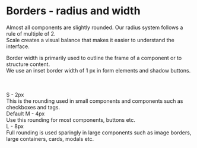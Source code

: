 
<Meta title="Style guide/Borders" />

<h1 style={{ color: '#000000', fontFamily: 'Inter, sans-serif' }}>Borders - radius and width</h1>

<p style={{ color: '#000000', fontFamily: 'Inter, sans-serif' }}>
Almost all components are slightly rounded. Our radius system follows a rule of multiple of 2.<br />
Scale creates a visual balance that makes it easier to understand the interface.

Border width is primarily used to outline the frame of a component or to structure content.<br />
We use an inset border width of 1 px in form elements and shadow buttons.</p>

<br />
<br />
<div className="flex h-[600px] w-full items-center justify-center rounded-lg bg-neutral-150">
  <div className="flex flex-col justify-start">
    <div className="flex items-center" style={{ marginBottom: '64px' }}>
      <div className="h-120 w-120 rounded-sm bg-neutral-100" style={{ marginRight: '64px' }} />
      <div>
        <div className="font-bold">S - 2px</div>
        <div className="w-[350px]" style={{ color: '#000000', fontFamily: 'Inter, sans-serif' }}>
          This is the rounding used in small components and components such as checkboxes and tags.
        </div>
      </div>
    </div>
    <div className="flex items-center" style={{ marginBottom: '64px' }}>
      <div className="h-120 w-120 rounded-md bg-neutral-100" style={{ marginRight: '64px' }} />
      <div>
        <div className="font-bold" style={{ color: '#000000', fontFamily: 'Inter, sans-serif' }}>
          Default M - 4px
        </div>
        <div className="w-[350px]" style={{ color: '#000000', fontFamily: 'Inter, sans-serif' }}>
          Use this rounding for most components, buttons etc.
        </div>
      </div>
    </div>
    <div className="flex items-center">
      <div className="h-120 w-120 rounded-lg bg-neutral-100" style={{ marginRight: '64px' }} />
      <div>
        <div className="font-bold" style={{ color: '#000000', fontFamily: 'Inter, sans-serif' }}>
          L - 8px
        </div>
        <div className="w-[350px]" style={{ color: '#000000', fontFamily: 'Inter, sans-serif' }}>
          Full rounding is used sparingly in large components such as image borders, large containers, cards, modals
          etc.
        </div>
      </div>
    </div>
  </div>
</div>
